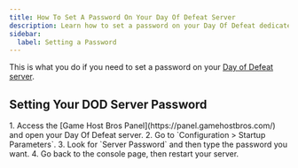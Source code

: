 ```yaml
---
title: How To Set A Password On Your Day Of Defeat Server
description: Learn how to set a password on your Day Of Defeat dedicated server.
sidebar:
  label: Setting a Password
---
```


This is what you do if you need to set a password on your [Day of Defeat server](https://www.gamehostbros.com/day-of-defeat-server-hosting/).

## Setting Your DOD Server Password

<Steps>
1. Access the [Game Host Bros Panel](https://panel.gamehostbros.com/) and open your Day Of Defeat server.
2. Go to `Configuration > Startup Parameters`.
3. Look for `Server Password` and then type the password you want.
4. Go back to the console page, then restart your server.
</Steps>